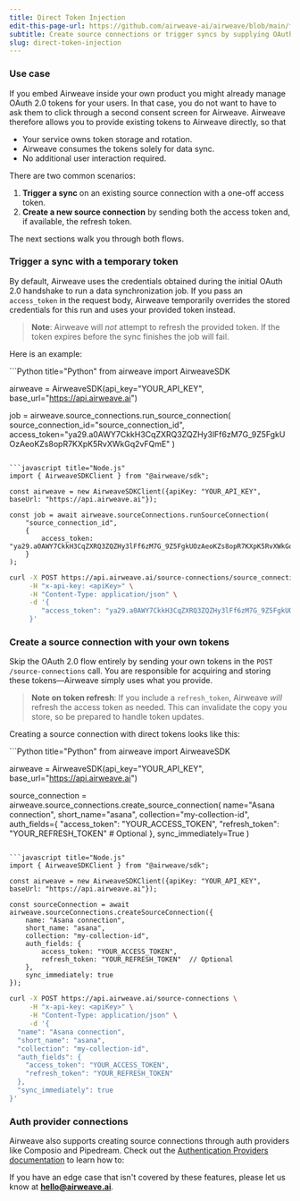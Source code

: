 ```yaml
---
title: Direct Token Injection
edit-this-page-url: https://github.com/airweave-ai/airweave/blob/main/fern/docs/pages/direct-token-injection.mdx
subtitle: Create source connections or trigger syncs by supplying OAuth&nbsp;2.0 tokens directly.
slug: direct-token-injection
---
```


### Use case

If you embed Airweave inside your own product you might already manage OAuth 2.0 tokens for your users.
In that case, you do not want to have to ask them to click through a second consent screen for Airweave.
Airweave therefore allows you to provide existing tokens to Airweave directly, so that

  - Your service owns token storage and rotation.
  - Airweave consumes the tokens solely for data sync.
  - No additional user interaction required.

There are two common scenarios:

1. **Trigger a sync** on an existing source connection with a one-off access token.
2. **Create a new source connection** by sending both the access token and, if available, the refresh token.

The next sections walk you through both flows.

### Trigger a sync with a temporary token

By default, Airweave uses the credentials obtained during the initial OAuth 2.0 handshake to run a data synchronization job.
If you pass an `access_token` in the request body, Airweave temporarily overrides the stored credentials for this run and uses your provided token instead.

> **Note**: Airweave will *not* attempt to refresh the provided token. If the token expires before the sync finishes the job will fail.

Here is an example:


<CodeBlocks>
```Python title="Python"
from airweave import AirweaveSDK

airweave = AirweaveSDK(api_key="YOUR_API_KEY", base_url="https://api.airweave.ai")

job = airweave.source_connections.run_source_connection(
    source_connection_id="source_connection_id",
    access_token="ya29.a0AWY7CkkH3CqZXRQ3ZQZHy3lFf6zM7G_9Z5FgkUOzAeoKZs8opR7KXpK5RvXWkGq2vFQmE"
)
```

```javascript title="Node.js"
import { AirweaveSDKClient } from "@airweave/sdk";

const airweave = new AirweaveSDKClient({apiKey: "YOUR_API_KEY", baseUrl: "https://api.airweave.ai"});

const job = await airweave.sourceConnections.runSourceConnection(
    "source_connection_id",
    {
        access_token: "ya29.a0AWY7CkkH3CqZXRQ3ZQZHy3lFf6zM7G_9Z5FgkUOzAeoKZs8opR7KXpK5RvXWkGq2vFQmE"
    }
);
```

```bash title="cURL"
curl -X POST https://api.airweave.ai/source-connections/source_connection_id/run \
     -H "x-api-key: <apiKey>" \
     -H "Content-Type: application/json" \
     -d '{
        "access_token": "ya29.a0AWY7CkkH3CqZXRQ3ZQZHy3lFf6zM7G_9Z5FgkUOzAeoKZs8opR7KXpK5RvXWkGq2vFQmE"
     }'
```
</CodeBlocks>


### Create a source connection with your own tokens

Skip the OAuth 2.0 flow entirely by sending your own tokens in the `POST /source-connections` call. You are responsible for acquiring and storing these tokens—Airweave simply uses what you provide.

> **Note on token refresh**: If you include a `refresh_token`, Airweave *will* refresh the access token as needed. This can invalidate the copy you store, so be prepared to handle token updates.

Creating a source connection with direct tokens looks like this:

<CodeBlocks>
```Python title="Python"
from airweave import AirweaveSDK

airweave = AirweaveSDK(api_key="YOUR_API_KEY", base_url="https://api.airweave.ai")

source_connection = airweave.source_connections.create_source_connection(
    name="Asana connection",
    short_name="asana",
    collection="my-collection-id",
    auth_fields={
        "access_token": "YOUR_ACCESS_TOKEN",
        "refresh_token": "YOUR_REFRESH_TOKEN"  # Optional
    },
    sync_immediately=True
)
```

```javascript title="Node.js"
import { AirweaveSDKClient } from "@airweave/sdk";

const airweave = new AirweaveSDKClient({apiKey: "YOUR_API_KEY", baseUrl: "https://api.airweave.ai"});

const sourceConnection = await airweave.sourceConnections.createSourceConnection({
    name: "Asana connection",
    short_name: "asana",
    collection: "my-collection-id",
    auth_fields: {
        access_token: "YOUR_ACCESS_TOKEN",
        refresh_token: "YOUR_REFRESH_TOKEN"  // Optional
    },
    sync_immediately: true
});
```

```bash title="cURL"
curl -X POST https://api.airweave.ai/source-connections \
     -H "x-api-key: <apiKey>" \
     -H "Content-Type: application/json" \
     -d '{
  "name": "Asana connection",
  "short_name": "asana",
  "collection": "my-collection-id",
  "auth_fields": {
    "access_token": "YOUR_ACCESS_TOKEN",
    "refresh_token": "YOUR_REFRESH_TOKEN"
  },
  "sync_immediately": true
}'
```
</CodeBlocks>

### Auth provider connections

Airweave also supports creating source connections through auth providers like Composio and Pipedream. Check out the [Authentication Providers documentation](/auth-providers) to learn how to:



If you have an edge case that isn't covered by these features, please let us know at **hello@airweave.ai**.
